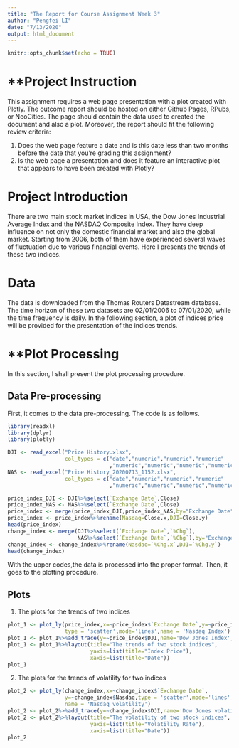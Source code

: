 ```yaml
---
title: "The Report for Course Assignment Week 3"
author: "Pengfei LI"
date: "7/13/2020"
output: html_document
---
```


```r
knitr::opts_chunk$set(echo = TRUE)
```

# **Project Instruction

This assignment requires a web page presentation with a plot created with Plotly. The outcome report should be hosted on either Github Pages, RPubs, or NeoCities. The page should contain the data used to created the document and also a plot. Moreover, the report should fit the following review criteria:

1. Does the web page feature a date and is this date less than two months before the date that you're grading this assignment?
2. Is the web page a presentation and does it feature an interactive plot that appears to have been created with Plotly?


# **Project Introduction**

There are two main stock market indices in USA, the Dow Jones Industrial Average Index and the NASDAQ Composite Index. They have deep influence on not only the domestic financial market and also the global market. Starting from 2006, both of them have experienced several waves of fluctuation due to various financial events. Here I presents the trends of these two indices.

# **Data**

The data is downloaded from the Thomas Routers Datastream database. The time horizon of these two datasets are 02/01/2006 to 07/01/2020, while the time frequency is daily. In the following section, a plot of indices price will be provided for the presentation of the indices trends.


# **Plot Processing

In this section, I shall present the plot processing procedure. 

## **Data Pre-processing**

First, it comes to the data pre-processing. The code is as follows.

```r
library(readxl)
library(dplyr)
library(plotly)

DJI <- read_excel("Price History.xlsx",
                  col_types = c("date","numeric","numeric","numeric"
                                ,"numeric","numeric","numeric","numeric"))
NAS <- read_excel("Price History_20200713_1152.xlsx",
                  col_types = c("date","numeric","numeric","numeric"
                                ,"numeric","numeric","numeric","numeric"))

price_index_DJI <- DJI%>%select(`Exchange Date`,Close)
price_index_NAS <- NAS%>%select(`Exchange Date`,Close)
price_index <- merge(price_index_DJI,price_index_NAS,by="Exchange Date")
price_index <- price_index%>%rename(Nasdaq=Close.x,DJI=Close.y)
head(price_index)
change_index <- merge(DJI%>%select(`Exchange Date`,`%Chg`),
                      NAS%>%select(`Exchange Date`,`%Chg`),by="Exchange Date")
change_index <- change_index%>%rename(Nasdaq=`%Chg.x`,DJI=`%Chg.y`)
head(change_index)
```

With the upper codes,the data is processed into the proper format. Then, it goes to the plotting procedure.

## **Plots**

1. The plots for the trends of two indices

```r
plot_1 <- plot_ly(price_index,x=~price_index$`Exchange Date`,y=~price_index$Nasdaq,
                  type = 'scatter',mode='lines',name = 'Nasdaq Index')
plot_1 <- plot_1%>%add_trace(y=~price_index$DJI,name='Dow Jones Index',mode='lines+markers')
plot_1 <- plot_1%>%layout(title="The trends of two stock indices", 
                          yaxis=list(title="Index Price"),
                          xaxis=list(title="Date"))
plot_1
```

2. The plots for the trends of volatility for two indices

```r
plot_2 <- plot_ly(change_index,x=~change_index$`Exchange Date`,
                  y=~change_index$Nasdaq,type = 'scatter',mode='lines',
                  name = 'Nasdaq volatility')
plot_2 <- plot_2%>%add_trace(y=~change_index$DJI,name='Dow Jones volatility',mode='lines+markers')
plot_2 <- plot_2%>%layout(title="The volatility of two stock indices", 
                          yaxis=list(title="Volatility Rate"),
                          xaxis=list(title="Date"))
plot_2
```